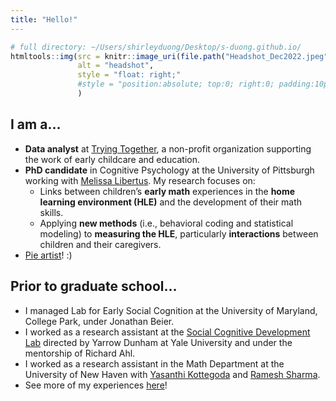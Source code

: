 ```yaml
---
title: "Hello!"
---
```


```r
# full directory: ~/Users/shirleyduong/Desktop/s-duong.github.io/
htmltools::img(src = knitr::image_uri(file.path("Headshot_Dec2022.jpeg")), # file
               alt = "headshot", 
               style = "float: right;"
               #style = "position:absolute; top:0; right:0; padding:10px;" # css
               )
```

## I am a...

* **Data analyst** at [Trying Together](https://tryingtogether.org/), a non-profit organization supporting the work of early childcare and education.
* **PhD candidate** in Cognitive Psychology at the University of Pittsburgh working with [Melissa Libertus](https://www.lrdc.pitt.edu/people/researcher-detail.cshtml?id=530). My research focuses on:
    + Links between children's **early math** experiences in the **home learning environment (HLE)** and the development of their math skills.
    + Applying **new methods** (i.e., behavioral coding and statistical modeling) to **measuring the HLE**, particularly **interactions** between children and their caregivers.
* [Pie artist](https://s-duong.github.io/art.html)! :)

## Prior to graduate school...

* I managed Lab for Early Social Cognition at the University of Maryland, College Park, under Jonathan Beier.
* I worked as a research assistant at the [Social Cognitive Development Lab](http://www.socialcogdev.com/) directed by Yarrow Dunham at Yale University and under the mentorship of Richard Ahl.
* I worked as a research assistant in the Math Department at the University of New Haven with [Yasanthi Kottegoda](https://www.newhaven.edu/faculty-staff-profiles/yasanthi-kottegoda.php) and [Ramesh Sharma](https://www.newhaven.edu/faculty-staff-profiles/ramesh-sharma.php).
* See more of my experiences [here](https://s-duong.github.io/experience.html)!

